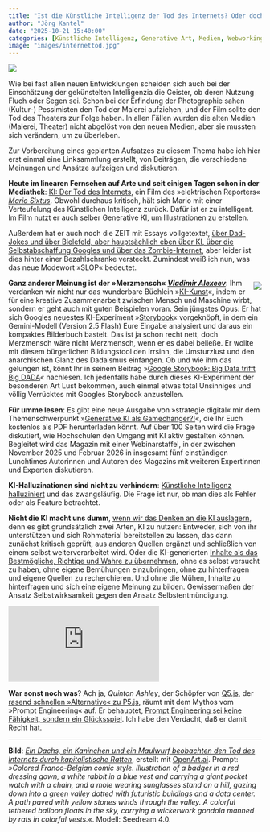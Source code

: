 ```yaml
---
title: "Ist die Künstliche Intelligenz der Tod des Internets? Oder doch nicht? Eine Linksammlung"
author: "Jörg Kantel"
date: "2025-10-21 15:40:00"
categories: [Künstliche Intelligenz, Generative Art, Medien, Webworking]
image: "images/internettod.jpg"
---
```


[![](images/internettod-b.jpg)](https://www.flickr.com/photos/schockwellenreiter/54869747915/)

Wie bei fast allen neuen Entwicklungen scheiden sich auch bei der Einschätzung der gekünstelten Intelligenzia die Geister, ob deren Nutzung Fluch oder Segen sei. Schon bei der Erfindung der Photographie sahen (Kultur-) Pessimisten den Tod der Malerei aufziehen, und der Film sollte den Tod des Theaters zur Folge haben. In allen Fällen wurden die alten Medien (Malerei, Theater) nicht abgelöst von den neuen Medien, aber sie mussten sich verändern, um zu überleben.

Zur Vorbereitung eines geplanten Aufsatzes zu diesem Thema habe ich hier erst einmal eine Linksammlung erstellt, von Beiträgen, die verschiedene Meinungen und Ansätze aufzeigen und diskutieren.

**Heute im linearen Fernsehen auf Arte und seit einigen Tagen schon in der Mediathek**: [KI: Der Tod des Internets](https://www.arte.tv/de/videos/122187-000-A/ki-der-tod-des-internets/), ein Film des »elektrischen Reporters« *[Mario Sixtus](https://de.wikipedia.org/wiki/Mario_Sixtus)*. Obwohl durchaus kritisch, hält sich Mario mit einer Verteufelung des Künstlichen Intelligenz zurück. Dafür ist er zu intelligent. Im Film nutzt er auch selber Generative KI, um Illustrationen zu erstellen.

Außerdem hat er auch noch die ZEIT mit Essays vollgetextet, [über Dad-Jokes und über Bielefeld, aber hauptsächlich eben über KI, über die Selbstabschaffung Googles und über das Zombie-Internet](https://www.zeit.de/digital/2025-10/dead-internet-theory-ai-slop-content-verschwoerungstheorie/komplettansicht), aber leider ist dies hinter einer Bezahlschranke versteckt. Zumindest weiß ich nun, was das neue Modewort »SLOP« bedeutet.

<div style="float: right; margin-left: 12px; margin-top: 6px;">[![](images/kikunst.jpg)](https://www.wagenbach.de/buecher/titel/ki-kunst.html)</div>

**Ganz anderer Meinung ist der »Merzmensch« *[Vladimir Alexeev](https://merzmensch.com/)***: Ihm verdanken wir nicht nur das wunderbare Büchlein »[KI-Kunst](https://medium.com/intermerz/mein-buch-ki-kunst-1e2eedad4bed)«, indem er für eine kreative Zusammenarbeit zwischen Mensch und Maschine wirbt, sondern er geht auch mit guten Beispielen voran. Sein jüngstes Opus: Er hat sich Googles neuestes KI-Experiment »[Storybook](https://gemini.google.com/gem/storybook)« vorgeknöpft, in dem ein Gemini-Modell (Version 2.5 Flash) Eure Eingabe analysiert und daraus ein kompaktes Bilderbuch bastelt. Das ist ja schon recht nett, doch Merzmensch wäre nicht Merzmensch, wenn er es dabei beließe. Er wollte mit diesem bürgerlichen Bildungstool den Irrsinn, die Umsturzlust und den anarchischen Glanz des Dadaismus einfangen. Ob und wie ihm das gelungen ist, könnt Ihr in seinem Beitrag »[Google Storybook: Big Data trifft Big DADA](https://medium.com/intermerz/google-storybook-big-data-trifft-big-dada-25a434e530f4)« nachlesen. Ich jedenfalls habe durch dieses KI-Experiment der besonderen Art Lust bekommen, auch einmal etwas total Unsinniges und völlig Verrücktes mit Googles Storybook anzustellen.

**Für umme lesen**: Es gibt eine neue Ausgabe von »strategie digital« mir dem Themenschwerpunkt »[Generative KI als Gamechanger?!](https://hochschulforumdigitalisierung.de/news/neue-ausgabe-von-strategie-digital-themenschwerpunkt-generative-ki/)«, die Ihr Euch kostenlos als PDF herunterladen könnt. Auf über 100 Seiten wird die Frage diskutiert, wie Hochschulen den Umgang mit KI aktiv gestalten können. Begleitet wird das Magazin mit einer Webinarstaffel, in der zwischen November 2025 und Februar 2026 in insgesamt fünf einstündigen Lunchtimes Autorinnen und Autoren des Magazins mit weiteren Expertinnen und Experten diskutieren.

**KI-Halluzinationen sind nicht zu verhindern**: [Künstliche Intelligenz halluziniert](https://www.telepolis.de/features/KI-Halluzinationen-Mathematisch-unvermeidbar-10669149.html?seite=all) und das zwangsläufig. Die Frage ist nur, ob man dies als Fehler oder als Feature betrachtet.

**Nicht die KI macht uns dumm**, [wenn wir das Denken an die KI auslagern](https://taz.de/Kuenstliche-Intelligenz/!6110053//), denn es gibt grundsätzlich zwei Arten, KI zu nutzen: Entweder, sich von ihr unterstützen und sich Rohmaterial bereitstellen zu lassen, das dann zunächst kritisch geprüft, aus anderen Quellen ergänzt und schließlich von einem selbst weiterverarbeitet wird. Oder die KI-generierten [Inhalte als das Bestmögliche, Richtige und Wahre zu übernehmen](https://taz.de/Die-KI-als-freundlicher-Zensor/!6103971/), ohne es selbst versucht zu haben, ohne eigene Bemühungen einzubringen, ohne zu hinterfragen und eigene Quellen zu recherchieren. Und ohne die Mühen, Inhalte zu hinterfragen und sich eine eigene Meinung zu bilden. Gewissermaßen der Ansatz Selbstwirksamkeit gegen den Ansatz Selbstentmündigung.

<iframe class="if16_9" src="https://www.youtube.com/embed/0ZUkQF6boNg?si=eHNhU7gfbnn_qohc" title="YouTube video player" frameborder="0" allow="accelerometer; autoplay; clipboard-write; encrypted-media; gyroscope; picture-in-picture; web-share" referrerpolicy="strict-origin-when-cross-origin" allowfullscreen></iframe>

**War sonst noch was**? Ach ja, *Quinton Ashley*, der Schöpfer von [Q5.js](https://kantel.github.io/posts/2024061902_q5js/), der [rasend schnellen »Alternative« zu P5.js](https://kantel.github.io/posts/2025052601_q5js_updates/), räumt mit dem Mythos vom »Prompt Engineering« auf. Er behauptet, [Prompt Engineering sei keine Fähigkeit, sondern ein Glücksspiel](https://q5js.substack.com/p/ai-prompt-engineering-is-not-a-skill). Ich habe den Verdacht, daß er damit Recht hat.

---

**Bild**: *[Ein Dachs, ein Kaninchen und ein Maulwurf beobachten den Tod des Internets durch kapitalistische Ratten](https://www.flickr.com/photos/schockwellenreiter/54869747915/)*, erstellt mit [OpenArt.ai](https://openart.ai/home). Prompt: *»Colored Franco-Belgian comic style. Illustration of a badger in a red dressing gown, a white rabbit in a blue vest and carrying a giant pocket watch with a chain, and a mole wearing sunglasses stand on a hill, gazing down into a green valley dotted with futuristic buildings and a data center. A path paved with yellow stones winds through the valley. A colorful tethered balloon floats in the sky, carrying a wickerwork gondola manned by rats in colorful vests.«*. Modell: Seedream&nbsp;4.0.